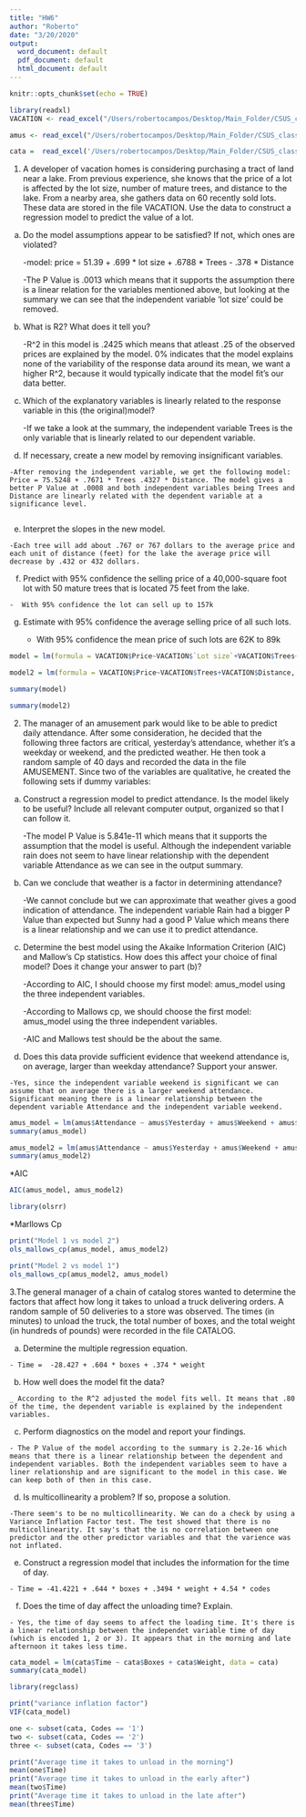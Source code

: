 ```yaml
---
title: "HW6"
author: "Roberto"
date: "3/20/2020"
output:
  word_document: default
  pdf_document: default
  html_document: default
---
```


```r
knitr::opts_chunk$set(echo = TRUE)
```

```r
library(readxl)
VACATION <- read_excel("/Users/robertocampos/Desktop/Main_Folder/CSUS_classes/stat103/VACATION.xlsx")

amus <- read_excel("/Users/robertocampos/Desktop/Main_Folder/CSUS_classes/stat103/AMUSEMENT.xlsx")

cata =  read_excel('/Users/robertocampos/Desktop/Main_Folder/CSUS_classes/stat103/CATALOG.xlsx')

```

1.	A developer of vacation homes is considering purchasing a tract of land near a lake. From previous experience, she knows that the price of a lot is affected by the lot size, number of mature trees, and distance to the lake. From a nearby area, she gathers data on 60 recently sold lots. These data are stored in the file VACATION. Use the data to construct a regression model to predict the value of a lot.

a.  Do the model assumptions appear to be satisfied? If not, which ones are violated?
      
      -model: price = 51.39 + .699 * lot size + .6788 * Trees - .378 * Distance
      
      -The P Value is .0013 which means that it supports the assumption there is a linear relation for the variables mentioned above, but looking at the summary we can see that the independent variable 'lot size' could be removed. 
      
      
b.   What is R2? What does it tell you?

      -R^2 in this model is .2425 which means that atleast .25 of the observed prices are explained by the model. 0% indicates that the model explains none of the variability of the response data around its mean, we want a higher R^2, because it would typically indicate that the model fit's our data better. 
      
c.   Which of the explanatory variables is linearly related to the response variable in this (the original)model?


      -If we take a look at the summary, the independent variable Trees is the only variable that is linearly related to our dependent variable. 
      
d.   If necessary, create a new model by removing insignificant variables.
    
    
    -After removing the independent variable, we get the following model: Price = 75.5248 + .7671 * Trees .4327 * Distance. The model gives a better P Value at .0008 and both independent variables being Trees and Distance are linearly related with the dependent variable at a significance level.
     
e.   Interpret the slopes in the new model.

    -Each tree will add about .767 or 767 dollars to the average price and each unit of distance (feet) for the lake the average price will decrease by .432 or 432 dollars.
    
f.    Predict with 95% confidence the selling price of a 40,000-square foot lot with 50 mature trees that is located 75 feet from the lake.

    -  With 95% confidence the lot can sell up to 157k

g. Estimate with 95% confidence the average selling price of all such lots.

    - With 95% confidence the mean price of such lots are 62K to 89k
  
```r
model = lm(formula = VACATION$Price~VACATION$`Lot size`+VACATION$Trees+VACATION$Distance, data = VACATION)

model2 = lm(formula = VACATION$Price~VACATION$Trees+VACATION$Distance, data = VACATION)

summary(model)

summary(model2)
```

2.	The manager of an amusement park would like to be able to predict daily attendance. After some consideration, he decided that the following three factors are critical, yesterday’s attendance, whether it’s a weekday or weekend, and the predicted weather. He then took a random sample of 40 days and recorded the data in the file AMUSEMENT. Since two of the variables are qualitative, he created the following sets if dummy variables:


a. 	Construct a regression model to predict attendance. Is the model likely to be useful? Include all relevant computer output, organized so that I can follow it.

    -The model P Value is 5.841e-11 which means that it supports the assumption that the model is useful. Although the independent variable rain does not seem to have linear relationship with the dependent variable Attendance as we can see in the output summary.
    
b. 	Can we conclude that weather is a factor in determining attendance?
  
    -We cannot conclude but we can approximate that weather gives a good indication of attendance. The independent variable Rain had a bigger P Value than expected but Sunny had a good P Value which means there is a linear relationship and we can use it to predict attendance. 
  
c. 	Determine the best model using the Akaike Information Criterion (AIC) and Mallow’s Cp statistics. How does this affect your choice of final model? Does it change your answer to part (b)?

    -According to AIC, I should choose my first model: amus_model using the three independent variables.

    -According to Mallows cp, we should choose the first model: amus_model using the three independent            variables. 

    -AIC and Mallows test should be the about the same.

d.   Does this data provide sufficient evidence that weekend attendance is, on average, larger than weekday attendance? Support your answer.

    -Yes, since the independent variable weekend is significant we can assume that on average there is a larger weekend attendance. Significant meaning there is a linear relationship between the dependent variable Attendance and the independent variable weekend. 

```r
amus_model = lm(amus$Attendance ~ amus$Yesterday + amus$Weekend + amus$Sunny + amus$Rain)
summary(amus_model)
```

```r
amus_model2 = lm(amus$Attendance ~ amus$Yesterday + amus$Weekend + amus$Sunny)
summary(amus_model2)
```

*AIC
```r
AIC(amus_model, amus_model2)
```
```r
library(olsrr)
```

*Marllows Cp
```r
print("Model 1 vs model 2")
ols_mallows_cp(amus_model, amus_model2) 

print("Model 2 vs model 1")
ols_mallows_cp(amus_model2, amus_model)

```

3.The general manager of a chain of catalog stores wanted to determine the factors that affect how long it takes to unload a truck delivering orders. A random sample of 50 deliveries to a store was observed. The times (in minutes) to unload the truck, the total number of boxes, and the total weight (in hundreds of pounds) were recorded in the file CATALOG.


a.   Determine the multiple regression equation.

    - Time =  -28.427 + .604 * boxes + .374 * weight

b.   How well does the model fit the data?

    _ According to the R^2 adjusted the model fits well. It means that .80 of the time, the dependent variable is explained by the independent variables. 


c.   Perform diagnostics on the model and report your findings.

    - The P Value of the model according to the summary is 2.2e-16 which means that there is a linear relationship between the dependent and independent variables. Both the independent variables seem to have a liner relationship and are significant to the model in this case. We can keep both of then in this case. 
    
d.   Is multicollinearity a problem? If so, propose a solution.
    
    -There seem's to be no multicollinearity. We can do a check by using a Variance Inflation Factor test. The test showed that there is no multicollinearity. It say's that the is no correlation between one predictor and the other predictor variables and that the varience was not inflated. 
    
e.   Construct a regression model that includes the information for the time of day.

    - Time = -41.4221 + .644 * boxes + .3494 * weight + 4.54 * codes

f.    Does the time of day affect the unloading time? Explain.

    - Yes, the time of day seems to affect the loading time. It's there is a linear relationship between the independet variable time of day (which is encoded 1, 2 or 3). It appears that in the morning and late afternoon it takes less time. 
    
```r
cata_model = lm(cata$Time ~ cata$Boxes + cata$Weight, data = cata)
summary(cata_model)
```
```r
library(regclass)
```

```r
print("variance inflation factor")
VIF(cata_model)
```
```r
one <- subset(cata, Codes == '1')
two <- subset(cata, Codes == '2')
three <- subset(cata, Codes == '3')

print("Average time it takes to unload in the morning")
mean(one$Time)
print("Average time it takes to unload in the early after")
mean(two$Time)
print("Average time it takes to unload in the late after")
mean(three$Time)

```

